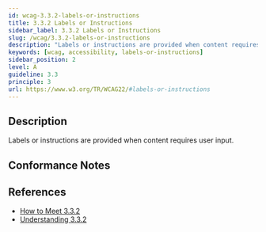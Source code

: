 ```yaml
---
id: wcag-3.3.2-labels-or-instructions
title: 3.3.2 Labels or Instructions
sidebar_label: 3.3.2 Labels or Instructions
slug: /wcag/3.3.2-labels-or-instructions
description: "Labels or instructions are provided when content requires user input."
keywords: [wcag, accessibility, labels-or-instructions]
sidebar_position: 2
level: A
guideline: 3.3
principle: 3
url: https://www.w3.org/TR/WCAG22/#labels-or-instructions
---
```

## Description

Labels or instructions are provided when content requires user input.

## Conformance Notes

<Project name="ads">
  <Support></Support>
</Project>
<Project name="scix">
  <Support></Support>
</Project>

## References

- [How to Meet 3.3.2](https://www.w3.org/WAI/WCAG22/quickref/#labels-or-instructions)
- [Understanding 3.3.2](https://www.w3.org/WAI/WCAG22/Understanding/labels-or-instructions.html)

